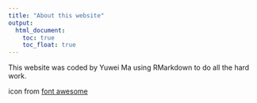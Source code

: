 ```yaml
---
title: "About this website"
output: 
  html_document:
    toc: true
    toc_float: true
---
```

This website was coded by Yuwei Ma using RMarkdown to do all the hard work. 

icon from [font awesome](https://fontawesome.com/)